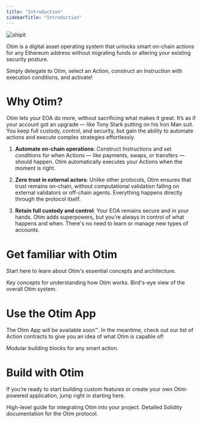 ```yaml
---
title: "Introduction"
sidebarTitle: "Introduction"
---
```


![shipit](/images/shipit-sneaking-otim-green.png)

Otim is a digital asset operating system that unlocks smart on-chain actions for any Ethereum address without migrating funds or altering your existing security posture.

Simply delegate to Otim, select an Action, construct an Instruction with execution conditions, and activate!

# Why Otim?

Otim lets your EOA do more, without sacrificing what makes it great. It’s as if your account got an upgrade — like Tony Stark putting on his Iron Man suit. You keep full custody, control, and security, but gain the ability to automate actions and execute complex strategies effortlessly.

1. **Automate on-chain operations**: Construct Instructions and set conditions for when Actions — like payments, swaps, or transfers — should happen. Otim automatically executes your Actions when the moment is right.

2. **Zero trust in external actors**: Unlike other protocols, Otim ensures that trust remains on-chain, without computational validation falling on external validators or off-chain agents. Everything happens directly through the protocol itself.

3. **Retain full custody and control**: Your EOA remains secure and in your hands. Otim adds superpowers, but you’re always in control of what happens and when. There's no need to learn or manage new types of accounts.

# Get familiar with Otim

Start here to learn about Otim's essential concepts and architecture.

<CardGroup cols={2}>
  <Card title="Concepts" icon="scroll" href="/docs/concepts">
    Key concepts for understanding how Otim works.
  </Card>

  <Card title="Architecture" icon="compass-drafting" href="/docs/developers/system-architecture">
    Bird's-eye view of the overall Otim system.
  </Card>
</CardGroup>

# Use the Otim App

The Otim App will be available soon™️. In the meantime, check out our list of Action contracts to give you an idea of what Otim is capable of!

<CardGroup cols={1}>
  <Card title="Current Actions" icon="bolt" href="/docs/developers/system-architecture/protocol/action-contracts/current-actions">
    Modular building blocks for any smart action.
  </Card>
</CardGroup>

# Build with Otim

If you’re ready to start building custom features or create your own Otim-powered application, jump right in starting here.

<CardGroup cols="2">
  <Card title="Build with Otim" icon="trowel-bricks" href="/docs/developers/guides/overview">
    High-level guide for integrating Otim into your project.
  </Card>

  <Card title="Smart Contract Reference" icon="file-contract" href="/docs/developers/smart-contract-reference">
    Detailed Solidity documentation for the Otim protocol.
  </Card>
</CardGroup>